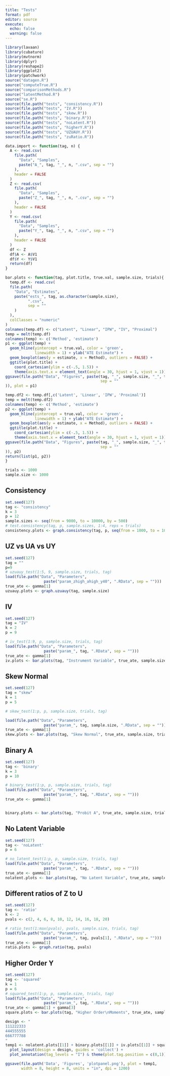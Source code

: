 ```yaml
---
title: "Tests"
format: pdf
editor: source
execute: 
  echo: false
  warning: false
---
```


```r
library(lavaan)
library(cubature)
library(mvtnorm)
library(dplyr)
library(reshape2)
library(ggplot2)
library(patchwork)
source("datagen.R")
source("computeTrue.R")
source("comparisonMethods.R")
source("latentMethod.R")
source("se.R")
source(file.path("tests", "consistency.R"))
source(file.path("tests", "IV.R"))
source(file.path("tests", "skew.R"))
source(file.path("tests", "binary.R"))
source(file.path("tests", "noLatent.R"))
source(file.path("tests", "higherY.R"))
source(file.path("tests", "UZUAUY.R"))
source(file.path("tests", "zuRatio.R"))
```

```r
data.import <- function(tag, n) {
  A <- read.csv(
    file.path(
      "Data", "Samples",
      paste("A_", tag, "_", n, ".csv", sep = "")
    ),
    header = FALSE
  )
  Z <- read.csv(
    file.path(
      "Data", "Samples",
      paste("Z_", tag, "_", n, ".csv", sep = "")
    ),
    header = FALSE
  )
  Y <- read.csv(
    file.path(
      "Data", "Samples",
      paste("Y_", tag, "_", n, ".csv", sep = "")
    ),
    header = FALSE
  )
  df <- Z
  df$A <- A$V1
  df$Y <- Y$V1
  return(df)
}

bar.plots <- function(tag, plot.title, true.val, sample.size, trials){
  temp.df <- read.csv(
  file.path(
    "Data", "Estimates",
    paste("ests_", tag, as.character(sample.size),
          ".csv",
          sep = ""
    )
  ),
  colClasses = "numeric"
)
colnames(temp.df) <- c("Latent", "Linear", "IPW", "IV", "Proximal")
temp = melt(temp.df)
colnames(temp) <- c('Method', 'estimate')
p1 <- ggplot(temp) + 
  geom_hline(yintercept = true.val, color = 'green',
             linewidth = 1) + ylab("ATE Estimate") +
  geom_boxplot(aes(y = estimate, x = Method), outliers = FALSE) +
  ggtitle(plot.title) +
    coord_cartesian(ylim = c(-.5, 1.5)) +
    theme(axis.text.x = element_text(angle = 30, hjust = 1, vjust = 1))
ggsave(file.path("Data", "Figures", paste(tag, "_", sample.size, "_", trials, ".png",
                                          sep = ""
)), plot = p1)

temp.df2 <- temp.df[,c('Latent', 'Linear', 'IPW', 'Proximal')]
temp = melt(temp.df2)
colnames(temp) <- c('Method', 'estimate')
p2 <- ggplot(temp) + 
  geom_hline(yintercept = true.val, color = 'green',
             linewidth = 1) + ylab("ATE Estimate") +
  geom_boxplot(aes(y = estimate, x = Method), outliers = FALSE) +
  ggtitle(plot.title) +
    coord_cartesian(ylim = c(-.5, 1.5)) +
    theme(axis.text.x = element_text(angle = 30, hjust = 1, vjust = 1))
ggsave(file.path("Data", "Figures", paste(tag, "_", sample.size, "_", trials, "_noIV.png",
                                          sep = ""
)), p2)
return(list(p1, p2))
}
```


```r
trials <- 1000
sample.size <- 1000
```

## Consistency
```r
set.seed(127)
tag <- "consistency"
k = 3
p = 12
sample.sizes <- seq(from = 9000, to = 10000, by = 500)
# test.consistency(tag, p, sample.sizes, 1:4, reps = trials)
consistency.plots <- graph.consistency(tag, p, seq(from = 1000, to = 10000, by = 500))
```

## UZ vs UA vs UY
```r
set.seed(127)
tag = ""
p=9
# uzuauy_test(1:5, 9, sample.size, trials, tag)
load(file.path("Data", "Parameters",
                 paste("param_zhigh_ahigh_y40", ".RData", sep = "")))
true_ate <- gamma[1]
uzuauy.plots <- graph.uzuauy(tag, sample.size)
```

## IV
```r
set.seed(127)
tag = "IV"
k = 2
p = 9

# iv_test(1:9, p, sample.size, trials, tag)
load(file.path("Data", "Parameters",
                 paste("param_", tag, ".RData", sep = "")))
true_ate <- gamma[1]
iv.plots <- bar.plots(tag, "Instrument Variable", true_ate, sample.size, trials)
```


## Skew Normal
```r
set.seed(127)
tag = "skew"
k = 1
p = 5

# skew_test(1:p, p, sample.size, trials, tag)

load(file.path("Data", "Parameters",
                 paste("param_", tag, sample.size, ".RData", sep = "")))
true_ate <- gamma[1]
skew.plots <- bar.plots(tag, "Skew Normal", true_ate, sample.size, trials)
```

## Binary A
```r
set.seed(127)
tag <- 'binary'
k = 3
p = 10

# binary_test(1:p, p, sample.size, trials, tag)
load(file.path("Data", "Parameters",
                 paste("param_", tag, ".RData", sep = "")))
true_ate <- gamma[1]


binary.plots <- bar.plots(tag, "Probit A", true_ate, sample.size, trials)
```

## No Latent Variable
```r
set.seed(127)
tag <- 'noLatent'
p = 6

# no_latent_test(1:p, p, sample.size, trials, tag)
load(file.path("Data", "Parameters",
                 paste("param_", tag, ".RData", sep = "")))
true_ate <- gamma[1]
nolatent.plots <- bar.plots(tag, "No Latent Variable", true_ate, sample.size, trials)
```

## Different ratios of Z to U
```r
set.seed(127)
tag <- 'ratio'
k <- 2
pvals <- c(2, 4, 6, 8, 10, 12, 14, 16, 18, 20)

# ratio_test(1:max(pvals), pvals, sample.size, trials, tag)
load(file.path("Data", "Parameters",
                 paste("param_", tag, pvals[1], ".RData", sep = "")))
true_ate <- gamma[1]
ratio.plots <- graph.ratio(tag, pvals)
```

## Higher Order Y
```r
set.seed(127)
tag <- 'squared'
k = 1
p = 6
# squared_test(1:p, p, sample.size, trials, tag)
load(file.path("Data", "Parameters",
                 paste("param_", tag, ".RData", sep = "")))
true_ate <- gamma[1] + gamma[3]
square.plots <- bar.plots(tag, "Higher Order\nMoments", true_ate, sample.size, trials)
```

```r
design <- "
111222333
444555555
666777788
"
temp1 <- nolatent.plots[[1]] + binary.plots[[1]] + iv.plots[[1]] + square.plots[[1]] + consistency.plots[[1]] + skew.plots[[1]] + ratio.plots[[1]] + guide_area() +
  plot_layout(design = design, guides = 'collect') +
  plot_annotation(tag_levels = "I") & theme(plot.tag.position = c(0,1))

ggsave(file.path('Data', 'Figures', 'plotpanel.png'), plot = temp1,
       width = 8, height = 8, units = "in", dpi = 1200)
```


